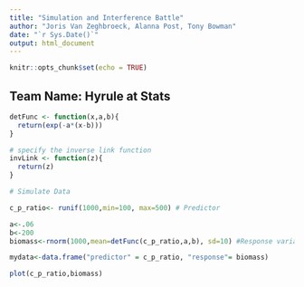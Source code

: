 ```yaml
---
title: "Simulation and Interference Battle"
author: "Joris Van Zeghbroeck, Alanna Post, Tony Bowman"
date: "`r Sys.Date()`"
output: html_document
---
```


```r
knitr::opts_chunk$set(echo = TRUE)
```

## Team Name: Hyrule at Stats


```r

detFunc <- function(x,a,b){
  return(exp(-a*(x-b)))
}

# specify the inverse link function
invLink <- function(z){
  return(z)
}

# Simulate Data

c_p_ratio<- runif(1000,min=100, max=500) # Predictor

a<-.06
b<-200
biomass<-rnorm(1000,mean=detFunc(c_p_ratio,a,b), sd=10) #Response variabale

mydata<-data.frame("predictor" = c_p_ratio, "response"= biomass)

plot(c_p_ratio,biomass)

```


